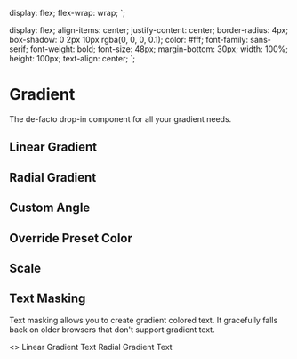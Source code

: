 

  display: flex;
  flex-wrap: wrap;
`;

  display: flex;
  align-items: center;
  justify-content: center;
  border-radius: 4px;
  box-shadow: 0 2px 10px rgba(0, 0, 0, 0.1);
  color: #fff;
  font-family: sans-serif;
  font-weight: bold;
  font-size: 48px;
  margin-bottom: 30px;
  width: 100%;
  height: 100px;
  text-align: center;
`;

<Meta title="Documentation|Gradient" component={Gradient} />

# Gradient

The de-facto drop-in component for all your gradient needs.

## Linear Gradient

<Preview>
  <Story name="Linear Gradient">
    <Gradient gradient="tranquil"></Gradient>
  </Story>
</Preview>

## Radial Gradient

<Preview>
  <Story name="Radial Gradient">
    <Gradient gradient="tranquil" type="radial"></Gradient>
  </Story>
</Preview>

## Custom Angle

<Preview>
  <Story name="Custom Angle">
    <Gradient gradient="tranquil" angle="0"></Gradient>
  </Story>
</Preview>

## Override Preset Color

<Preview>
  <Story name="Override Preset Color">
    <Gradient gradient="tranquil" start="rgba(0,0,0,0)"></Gradient>
  </Story>
</Preview>

## Scale

<Preview>
  <Story name="Scale">
    <Gradient gradient="tranquil" type="radial" scale="200%"></Gradient>
  </Story>
</Preview>

## Text Masking

Text masking allows you to create gradient colored text. It gracefully falls back on older browsers that don't support gradient text.

<Preview>
  <Story name="Text Masking">
    <>
      <Gradient gradient="timber" textMask>
        Linear Gradient Text
      </Gradient>
      <Gradient gradient="timber" type="radial" textMask>
        Radial Gradient Text
      </Gradient>
    </>
  </Story>
</Preview>

